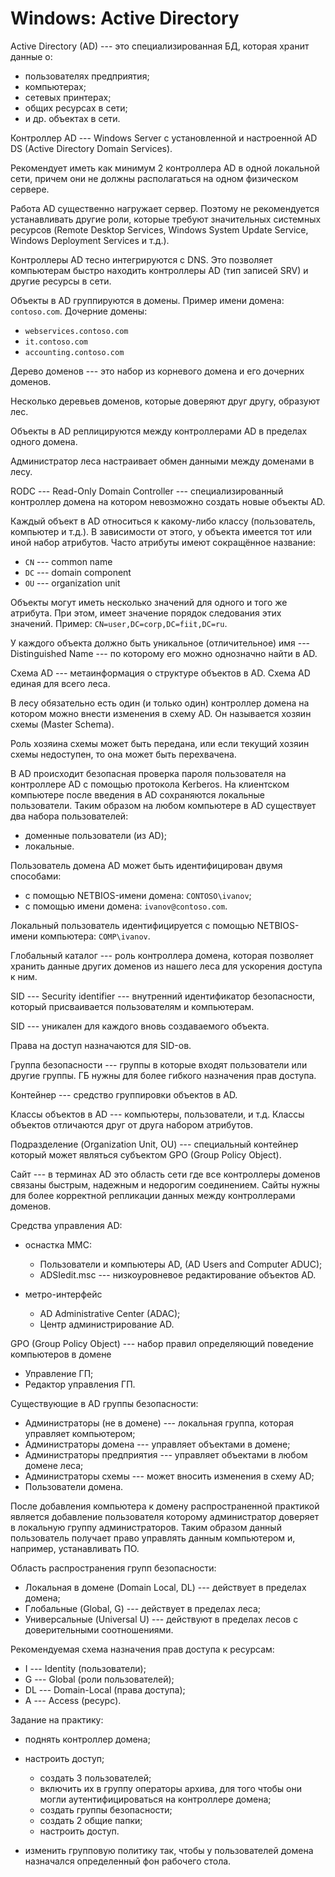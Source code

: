 # Windows: Active Directory

Active Directory (AD) --- это специализированная БД, которая хранит данные о:

- пользователях предприятия;
- компьютерах;
- сетевых принтерах;
- общих ресурсах в сети;
- и др. объектах в сети.

Контроллер AD --- Windows Server с установленной и настроенной AD DS (Active Directory Domain Services).

Рекомендует иметь как минимум 2 контроллера AD в одной локальной сети, причем они не должны располагаться на одном физическом сервере.

Работа AD существенно нагружает сервер. Поэтому не рекомендуется устанавливать другие роли, которые требуют значительных системных ресурсов (Remote Desktop Services, Windows System Update Service, Windows Deployment Services и т.д.).

Контроллеры AD тесно интегрируются с DNS. Это позволяет компьютерам быстро находить контроллеры AD (тип записей SRV) и другие ресурсы в сети.

Объекты в AD группируются в домены. Пример имени домена: `contoso.com`. Дочерние домены:

- `webservices.contoso.com`
- `it.contoso.com`
- `accounting.contoso.com`

Дерево доменов --- это набор из корневого домена и его дочерних доменов.

Несколько деревьев доменов, которые доверяют друг другу, образуют лес.

Объекты в AD реплицируются между контроллерами AD в пределах одного домена.

Администратор леса настраивает обмен данными между доменами в лесу.

RODC --- Read-Only Domain Controller --- специализированный контроллер домена на котором невозможно создать новые объекты AD.

Каждый объект в AD относиться к какому-либо классу (пользователь, компьютер и т.д.). В зависимости от этого, у объекта имеется тот или иной набор атрибутов. Часто атрибуты имеют сокращённое название:

- `CN` --- common name
- `DC` --- domain component
- `OU` --- organization unit

Объекты могут иметь несколько значений для одного и того же атрибута. При этом, имеет значение порядок следования этих значений. Пример: `CN=user,DC=corp,DC=fiit,DC=ru`.

У каждого объекта должно быть уникальное (отличительное) имя --- Distinguished Name --- по которому его можно однозначно найти в AD.

Схема AD --- метаинформация о структуре объектов в AD. Схема AD единая для всего леса.

В лесу обязательно есть один (и только один) контроллер домена на котором можно внести изменения в схему AD. Он называется хозяин схемы (Master Schema).

Роль хозяина схемы может быть передана, или если текущий хозяин схемы недоступен, то она может быть перехвачена.

В AD происходит безопасная проверка пароля пользователя на контроллере AD с помощью протокола Kerberos. На клиентском компьютере после введения в AD
сохраняются локальные пользователи. Таким образом на любом компьютере в AD существует два набора пользователей:

- доменные пользователи (из AD);
- локальные.

Пользователь домена AD может быть идентифицирован двумя способами:

- с помощью NETBIOS-имени домена: `CONTOSO\ivanov`;
- с помощью имени домена: `ivanov@contoso.com`.

Локальный пользователь идентифицируется с помощью NETBIOS-имени компьютера: `COMP\ivanov`.

Глобальный каталог --- роль контроллера домена, которая позволяет хранить данные других доменов из нашего леса для ускорения доступа к ним.

SID --- Security identifier --- внутренний идентификатор безопасности, который присваивается пользователям и компьютерам.

SID --- уникален для каждого вновь создаваемого объекта.

Права на доступ назначаются для SID-ов.

Группа безопасности --- группы в которые входят пользователи или другие группы. ГБ нужны для более гибкого назначения прав доступа.

Контейнер --- средство группировки объектов в AD.

Классы объектов в AD --- компьютеры, пользователи, и т.д. Классы объектов отличаются друг от друга набором атрибутов.

Подразделение (Organization Unit, OU) --- специальный контейнер который может являться субъектом GPO (Group Policy Object).

Сайт --- в терминах AD это область сети где все контроллеры доменов связаны быстрым, надежным и недорогим соединением. Сайты нужны для более корректной репликации данных между контроллерами доменов.

Средства управления AD:

- оснастка MMC:

  * Пользователи и компьютеры AD, (AD Users and Computer ADUC);
  * ADSIedit.msc --- низкоуровневое редактирование объектов AD.

- метро-интерфейс

  * AD Administrative Center (ADAC);
  * Центр администрирование AD.

GPO (Group Policy Object) --- набор правил определяющий поведение компьютеров в домене

- Управление ГП;
- Редактор управления ГП.

Существующие в AD группы безопасности:

- Администраторы (не в домене) --- локальная группа, которая управляет компьютером;
- Администраторы домена --- управляет объектами в домене;
- Администраторы предприятия --- управляет объектами в любом домене леса;
- Администраторы схемы --- может вносить изменения в схему AD;
- Пользователи домена.

После добавления компьютера к домену распространенной практикой является добавление пользователя которому администратор доверяет в локальную группу администраторов. Таким образом данный пользователь получает право управлять данным компьютером и, например, устанавливать ПО.

Область распространения групп безопасности:

- Локальная в домене (Domain Local, DL) --- действует в пределах домена;
- Глобальные (Global, G) --- действует в пределах леса;
- Универсальные (Universal U) --- действуют в пределах лесов с доверительными соотношениями.

Рекомендуемая схема назначения прав доступа к ресурсам:

- I  --- Identity (пользователи);
- G  --- Global (роли пользователей);
- DL --- Domain-Local (права доступа);
- A  --- Access (ресурс).

Задание на практику:

- поднять контроллер домена;
- настроить доступ;

  * создать 3 пользователей;
  * включить их в группу операторы архива, для того чтобы они могли аутентифицироваться на контроллере домена;
  * создать группы безопасности;
  * создать 2 общие папки;
  * настроить доступ.

- изменить групповую политику так, чтобы у пользователей домена назначался определенный фон рабочего стола.
